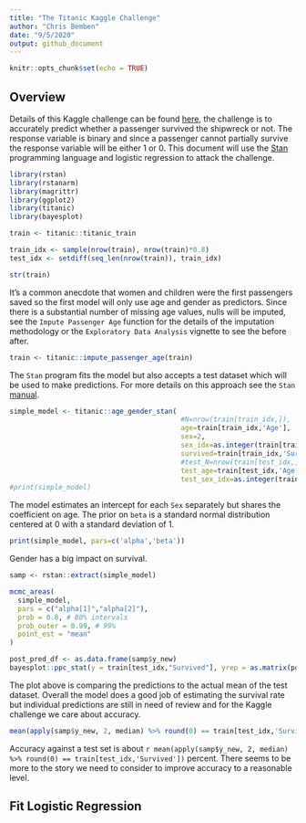 ```yaml
---
title: "The Titanic Kaggle Challenge"
author: "Chris Bemben"
date: "9/5/2020"
output: github_document
---
```


```r
knitr::opts_chunk$set(echo = TRUE)
```

## Overview

Details of this Kaggle challenge can be found [here](https://www.kaggle.com/c/titanic), the challenge is to accurately predict whether a passenger survived the shipwreck or not. The response variable is binary and since a passenger cannot partially survive the response variable will be either 1 or 0. This document will use the [Stan](https://mc-stan.org/) programming language and logistic regression to attack the challenge.

```r
library(rstan)
library(rstanarm)
library(magrittr)
library(ggplot2)
library(titanic)
library(bayesplot)

train <- titanic::titanic_train

train_idx <- sample(nrow(train), nrow(train)*0.8)
test_idx <- setdiff(seq_len(nrow(train)), train_idx)

str(train)
```

It's a common anecdote that women and children were the first passengers saved so the first model will only use age and gender as predictors. Since there is a substantial number of missing age values, nulls will be imputed, see the `Impute Passenger Age` function for the details of the imputation methodology or the `Exploratory Data Analysis` vignette to see the before after.

```r
train <- titanic::impute_passenger_age(train)
```

The `Stan` program fits the model but also accepts a test dataset which will be used to make predictions. For more details on this approach see the `Stan` [manual](https://mc-stan.org/docs/2_24/stan-users-guide/prediction-forecasting-and-backcasting.html).
```r
simple_model <- titanic::age_gender_stan(
                                          #N=nrow(train[train_idx,]),
                                          age=train[train_idx,'Age'],
                                          sex=2,
                                          sex_idx=as.integer(train[train_idx,'Sex']),
                                          survived=train[train_idx,'Survived'],
                                          #test_N=nrow(train[test_idx,]),
                                          test_age=train[test_idx,'Age'],
                                          test_sex_idx=as.integer(train[test_idx,'Sex']), seed=1234)
#print(simple_model)
```

The model estimates an intercept for each `Sex` separately but shares the coefficient on age. The prior on `beta` is a standard normal distribution centered at 0 with a standard deviation of 1.

```r
print(simple_model, pars=c('alpha','beta'))
```

Gender has a big impact on survival.

```r
samp <- rstan::extract(simple_model)

mcmc_areas(
  simple_model, 
  pars = c("alpha[1]","alpha[2]"),
  prob = 0.8, # 80% intervals
  prob_outer = 0.99, # 99%
  point_est = "mean"
)
```

```r
post_pred_df <- as.data.frame(samp$y_new)
bayesplot::ppc_stat(y = train[test_idx,"Survived"], yrep = as.matrix(post_pred_df), stat = mean)
```

The plot above is comparing the predictions to the actual mean of the test dataset. Overall the model does a good job of estimating the survival rate but individual predictions are still in need of review and for the Kaggle challenge we care about accuracy.

```r
mean(apply(samp$y_new, 2, median) %>% round(0) == train[test_idx,'Survived'])
```

Accuracy against a test set is about `r mean(apply(samp$y_new, 2, median) %>% round(0) == train[test_idx,'Survived'])` percent. There seems to be more to the story we need to consider to improve accuracy to a reasonable level.

## Fit Logistic Regression

<!-- Age is only explanatory variable at this time. -->

<!-- ```{r, results="hide", message=FALSE} -->
<!-- age_logit_mod <- titanic::stanmodels$mod002_logit -->
<!-- ``` -->

<!-- ```{r} -->
<!-- age_logit_fit <- sampling( -->
<!--   age_logit_mod, -->
<!--   data = list( N = nrow(train),  -->
<!--                x = train$Age,  -->
<!--                y = train$Survived,  -->
<!--                N_new = nrow(test), -->
<!--                cores = 4, -->
<!--                x_new=test$Age), -->
<!--   seed = 111 -->
<!-- ) -->
<!-- ``` -->

<!-- ```{r} -->
<!-- age_logit_ext <- rstan::extract(age_logit_fit) -->

<!-- par(mfrow = c(3,1)) -->
<!-- hist(age_logit_ext$alpha, main = 'alpha param') -->
<!-- hist(age_logit_ext$beta, main = 'beta param') -->
<!-- hist(age_logit_ext$y_rep, main = 'simulated survival') -->
<!-- ``` -->

<!-- ```{r} -->
<!-- posterior <- as.array(age_logit_fit) -->
<!-- bayesplot::mcmc_scatter(posterior, pars=c("alpha","beta")) -->
<!-- ``` -->

<!-- ```{r} -->
<!-- bayesplot::mcmc_intervals(posterior, pars=c("alpha","beta")) -->
<!-- ``` -->

<!-- ```{r, message=FALSE} -->
<!-- #https://discourse.mc-stan.org/t/posterior-prediction-from-logit-regression/12217/2 -->
<!-- postDF <- as.data.frame(age_logit_ext$y_new) -->
<!-- bayesplot::ppc_stat(y = as.integer(train$Survived[1:418]), yrep = as.matrix(postDF), stat = mean) -->
<!-- ``` -->

<!-- ```{r, message=FALSE} -->
<!-- bayesplot::ppc_stat_grouped(y = as.integer(train$Survived[1:418]), yrep = as.matrix(postDF), stat = mean, group = train$Pclass[1:418]) -->
<!-- ``` -->
<!-- The passenger class shows heterogeneitiy across passenger class. However, the model assumes the same survival rate across classes. -->

<!-- ```{r, results="hide", message=FALSE} -->
<!-- age_logit_hier_mod <- stanmodels$mod002_logit_hier -->
<!-- ``` -->

<!-- ```{r} -->
<!-- age_logit_hier_fit <- sampling( -->
<!--               age_logit_hier_mod, -->
<!--               data = list( N = nrow(train), -->
<!--                            age = train$Age, -->
<!--                            Pclass = 3, -->
<!--                            pclass_idx = train$Pclass, -->
<!--                            survival = train$Survived ), -->
<!--               seed = 112, -->
<!--               cores = 4) -->
<!-- ``` -->

<!-- The survival rate is similar to the actual data. -->

<!-- ```{r} -->
<!-- print(age_logit_hier_fit, pars = c('alpha','beta')) -->
<!-- ``` -->

<!-- ```{r} -->
<!-- age_logit_hier_ext <- rstan::extract(age_logit_hier_fit) -->
<!-- y_rep <- as.matrix(age_logit_hier_fit, pars = "y_rep") -->

<!-- ppc_stat_grouped(age_logit_hier_ext, -->
<!--                  y = train$Survived, -->
<!--                  yrep = y_rep[1:891,], -->
<!--                  group = train$Pclass, -->
<!--                  stat = "mean", -->
<!--                  binwidth = 0.009) -->

<!-- ``` -->

<!-- Predict with new data -->
<!-- ```{r} -->

<!-- beta_post <- age_logit_hier_ext$beta -->

<!-- # Function for simulating y based on new x -->
<!-- gen_quant_r <- function(age, Pclass) { -->
<!--   alpha_post<- age_logit_hier_ext$alpha[,Pclass] #get intercept for class of passenger -->
<!--   lin_comb <- sample(alpha_post, size = length(age)) + age*sample(beta_post, size = length(age)) -->
<!--   prob <- 1/(1 + exp(-lin_comb)) #inverse of logit link function -->
<!--   out <- rbinom(length(age), 1, prob) -->
<!--   return(out) -->
<!-- } -->

<!-- y_hat_tr <- gen_quant_r(train$Age, test$Pclass) -->
<!-- mean(y_hat_tr == train$Survived) -->
<!-- ``` -->

<!-- generate predictions on the test data -->
<!-- ```{r} -->
<!-- #y_hat <- gen_quant_r(test$Age, test$Pclass) -->

<!-- # Accuracy -->
<!-- #pred_df <- data.frame(PassengerId = test$PassengerId, Survived=y_hat) -->
<!-- #write.csv(pred_df, file = "~/projectrepos/titanic/data/predict_20200918.csv", row.names = F) -->
<!-- ``` -->
